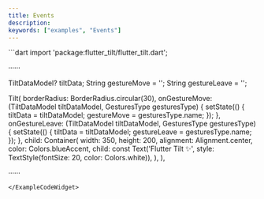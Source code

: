 ```yaml
---
title: Events
description:
keywords: ["examples", "Events"]
---
```


<ExampleCodeWidget name="Events" height={1200}>
```dart
import 'package:flutter_tilt/flutter_tilt.dart';

······

TiltDataModel? tiltData;
String gestureMove = '';
String gestureLeave = '';

Tilt(
  borderRadius: BorderRadius.circular(30),
  onGestureMove: (TiltDataModel tiltDataModel, GesturesType gesturesType) {
    setState(() {
      tiltData = tiltDataModel;
      gestureMove = gesturesType.name;
    });
  },
  onGestureLeave: (TiltDataModel tiltDataModel, GesturesType gesturesType) {
    setState(() {
      tiltData = tiltDataModel;
      gestureLeave = gesturesType.name;
    });
  },
  child: Container(
    width: 350,
    height: 200,
    alignment: Alignment.center,
    color: Colors.blueAccent,
    child: const Text('Flutter Tilt ✨', style: TextStyle(fontSize: 20, color: Colors.white)),
  ),
),

······
```
</ExampleCodeWidget>
